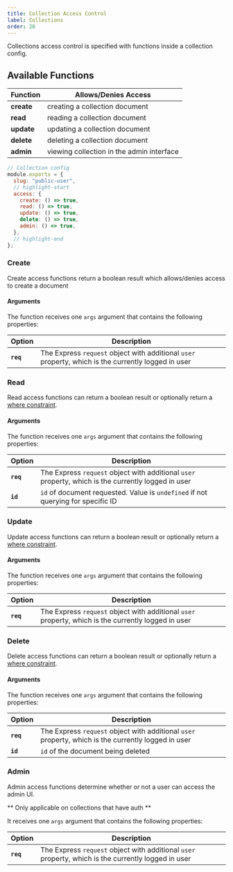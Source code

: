 ```yaml
---
title: Collection Access Control
label: Collections
order: 20
---
```


Collections access control is specified with functions inside a collection config.

## Available Functions

| Function   | Allows/Denies Access                      |
| ---------- | ----------------------------------------- |
| **create** | creating a collection document            |
| **read**   | reading a collection document             |
| **update** | updating a collection document            |
| **delete** | deleting a collection document            |
| **admin**  | viewing collection in the admin interface |

```js
// Collection config
module.exports = {
  slug: "public-user",
  // highlight-start
  access: {
    create: () => true,
    read: () => true,
    update: () => true,
    delete: () => true,
    admin: () => true,
  },
  // highlight-end
};
```

### Create

Create access functions return a boolean result which allows/denies access to create a document

#### Arguments

The function receives one `args` argument that contains the following properties:

| Option    | Description                                                                                         |
| --------- | --------------------------------------------------------------------------------------------------- |
| **`req`** | The Express `request` object with additional `user` property, which is the currently logged in user |

### Read

Read access functions can return a boolean result or optionally return a [where constraint](/docs/queries/overview).

#### Arguments

The function receives one `args` argument that contains the following properties:

| Option    | Description                                                                                         |
| --------- | --------------------------------------------------------------------------------------------------- |
| **`req`** | The Express `request` object with additional `user` property, which is the currently logged in user |
| **`id`**  | `id` of document requested. Value is `undefined` if not querying for specific ID                    |

### Update

Update access functions can return a boolean result or optionally return a [where constraint](/docs/queries/overview).

#### Arguments

The function receives one `args` argument that contains the following properties:

| Option    | Description                                                                                         |
| --------- | --------------------------------------------------------------------------------------------------- |
| **`req`** | The Express `request` object with additional `user` property, which is the currently logged in user |

### Delete

Delete access functions can return a boolean result or optionally return a [where constraint](/docs/queries/overview).

#### Arguments

The function receives one `args` argument that contains the following properties:

| Option    | Description                                                                                         |
| --------- | --------------------------------------------------------------------------------------------------- |
| **`req`** | The Express `request` object with additional `user` property, which is the currently logged in user |
| **`id`**  | `id` of the document being deleted                                                                  |

### Admin

Admin access functions determine whether or not a user can access the admin UI.

** Only applicable on collections that have auth **

It receives one `args` argument that contains the following properties:

| Option    | Description                                                                                         |
| --------- | --------------------------------------------------------------------------------------------------- |
| **`req`** | The Express `request` object with additional `user` property, which is the currently logged in user |
